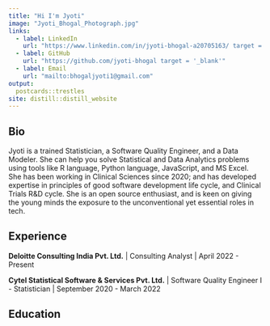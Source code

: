 ```yaml
---
title: "Hi I'm Jyoti"
image: "Jyoti_Bhogal_Photograph.jpg"
links:
  - label: LinkedIn
    url: "https://www.linkedin.com/in/jyoti-bhogal-a20705163/ target = '_blank' "
  - label: GitHub
    url: "https://github.com/jyoti-bhogal target = '_blank'"
  - label: Email
    url: "mailto:bhogaljyoti1@gmail.com"
output:
  postcards::trestles
site: distill::distill_website
---
```

 
## Bio

Jyoti is a trained Statistician, a Software Quality Engineer, and a Data Modeler. She can help you solve Statistical and Data Analytics problems using tools like R language, Python language, JavaScript, and MS Excel. She has been working in Clinical Sciences since 2020; and has developed expertise in principles of good software development life cycle, and Clinical Trials R&D cycle.
She is an open source enthusiast, and is keen on giving the young minds the exposure to the unconventional yet essential roles in tech.


## Experience

**Deloitte Consulting India Pvt. Ltd.** | Consulting Analyst | April 2022 - Present

**Cytel Statistical Software & Services Pvt. Ltd.** | Software Quality Engineer I - Statistician | September 2020 - March 2022



## Education

